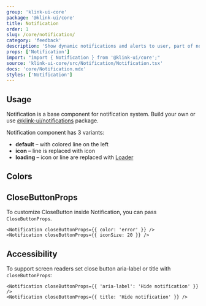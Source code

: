 ```yaml
---
group: 'klink-ui-core'
package: '@klink-ui/core'
title: Notification
order: 1
slug: /core/notification/
category: 'feedback'
description: 'Show dynamic notifications and alerts to user, part of notifications system'
props: ['Notification']
import: "import { Notification } from '@klink-ui/core';"
source: 'klink-ui-core/src/Notification/Notification.tsx'
docs: 'core/Notification.mdx'
styles: ['Notification']
---
```



## Usage

Notification is a base component for notification system.
Build your own or use [@klink-ui/notifications](/others/notifications/) package.

Notification component has 3 variants:

- **default** – with colored line on the left
- **icon** – line is replaced with icon
- **loading** – icon or line are replaced with [Loader](/core/loader/)

<Demo data={NotificationDemos.usage} />

## Colors

<Demo data={NotificationDemos.configurator} />

## CloseButtonProps

To customize CloseButton inside Notification, you can pass `CloseButtonProps`.

```tsx
<Notification closeButtonProps={{ color: 'error' }} />
<Notification closeButtonProps={{ iconSize: 20 }} />
```

## Accessibility

To support screen readers set close button aria-label or title with `closeButtonProps`:

```tsx
<Notification closeButtonProps={{ 'aria-label': 'Hide notification' }} />
<Notification closeButtonProps={{ title: 'Hide notification' }} />
```
